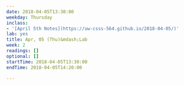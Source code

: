 ```yaml
---
date: 2018-04-05T13:30:00
weekday: Thursday
inclass:
- '[April 5th Notes](https://uw-csss-564.github.io/2018-04-05/)'
lab: yes
title: Apr, 05 (Thu)&mdash;Lab
week: 2
readings: []
optional: []
startTime: 2018-04-05T13:30:00
endTime: 2018-04-05T14:20:00

---
```

